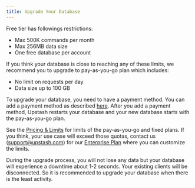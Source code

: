 ```yaml
---
title: Upgrade Your Database
---
```


Free tier has followings restrictions:

- Max 500K commands per month
- Max 256MB data size
- One free database per account

If you think your database is close to reaching any of these limits, we
recommend you to upgrade to pay-as-you-go plan which includes:

- No limit on requests per day
- Data size up to 100 GB

To upgrade your database, you need to have a payment method. You can add a
payment method as described [here](/common/account/addapaymentmethod). After you add
a payment method, Upstash restarts your database and your new database starts
with the pay-as-you-go plan.

See the [Pricing & Limits](../overall/pricing) for limits of the
pay-as-you-go and fixed plans. If you think, your use case will exceed those quotas,
contact us (support@upstash.com) for our [Enterprise Plan](../overall/enterprise)
where you can customize the limits.

<Note>
  During the upgrade process, you will not lose any data but your database will
  experience a downtime about 1-2 seconds. Your existing clients will be
  disconnected. So it is recommended to upgrade your database when there is the
  least activity.
</Note>
